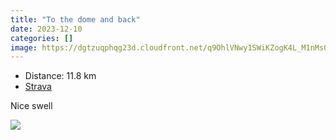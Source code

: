 ```yaml
---
title: "To the dome and back"
date: 2023-12-10
categories: []
image: https://dgtzuqphqg23d.cloudfront.net/q9OhlVNwy1SWiKZogK4L_M1nMs0wSNEDBEfpOlM_ix0-576x768.jpg
---
```


- Distance: 11.8 km
- [Strava](https://www.strava.com/activities/10358200769)

Nice swell 

![](https://dgtzuqphqg23d.cloudfront.net/q9OhlVNwy1SWiKZogK4L_M1nMs0wSNEDBEfpOlM_ix0-576x768.jpg)



